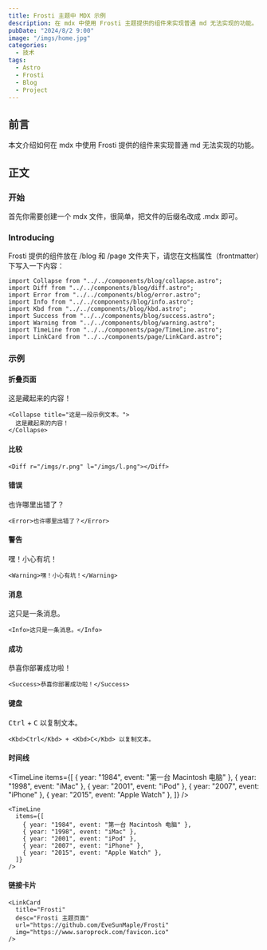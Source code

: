 ```yaml
---
title: Frosti 主题中 MDX 示例
description: 在 mdx 中使用 Frosti 主题提供的组件来实现普通 md 无法实现的功能。
pubDate: "2024/8/2 9:00"
image: "/imgs/home.jpg"
categories:
  - 技术
tags:
  - Astro
  - Frosti
  - Blog
  - Project
---
```



## 前言

本文介绍如何在 mdx 中使用 Frosti 提供的组件来实现普通 md 无法实现的功能。

## 正文

### 开始

首先你需要创建一个 mdx 文件，很简单，把文件的后缀名改成 .mdx 即可。

### Introducing

Frosti 提供的组件放在 /blog 和 /page 文件夹下，请您在文档属性（frontmatter）下写入一下内容：

```astro
import Collapse from "../../components/blog/collapse.astro";
import Diff from "../../components/blog/diff.astro";
import Error from "../../components/blog/error.astro";
import Info from "../../components/blog/info.astro";
import Kbd from "../../components/blog/kbd.astro";
import Success from "../../components/blog/success.astro";
import Warning from "../../components/blog/warning.astro";
import TimeLine from "../../components/page/TimeLine.astro";
import LinkCard from "../../components/page/LinkCard.astro";
```

### 示例

#### 折叠页面

<Collapse title="这是一段示例文本。">
  这是藏起来的内容！
</Collapse>

```astro
<Collapse title="这是一段示例文本。">
  这是藏起来的内容！
</Collapse>
```

#### 比较

<Diff r="/imgs/r.png" l="/imgs/l.png"></Diff>

```astro
<Diff r="/imgs/r.png" l="/imgs/l.png"></Diff>
```

#### 错误

<Error>也许哪里出错了？</Error>

```astro
<Error>也许哪里出错了？</Error>
```

#### 警告

<Warning>嘿！小心有坑！</Warning>

```astro
<Warning>嘿！小心有坑！</Warning>
```

#### 消息

<Info>这只是一条消息。</Info>

```astro
<Info>这只是一条消息。</Info>
```

#### 成功

<Success>恭喜你部署成功啦！</Success>

```astro
<Success>恭喜你部署成功啦！</Success>
```

#### 键盘

<Kbd>Ctrl</Kbd> + <Kbd>C</Kbd> 以复制文本。

```astro
<Kbd>Ctrl</Kbd> + <Kbd>C</Kbd> 以复制文本。
```

#### 时间线

<TimeLine
  items={[
    { year: "1984", event: "第一台 Macintosh 电脑" },
    { year: "1998", event: "iMac" },
    { year: "2001", event: "iPod" },
    { year: "2007", event: "iPhone" },
    { year: "2015", event: "Apple Watch" },
  ]}
/>

```astro
<TimeLine
  items={[
    { year: "1984", event: "第一台 Macintosh 电脑" },
    { year: "1998", event: "iMac" },
    { year: "2001", event: "iPod" },
    { year: "2007", event: "iPhone" },
    { year: "2015", event: "Apple Watch" },
  ]}
/>
```

#### 链接卡片

<LinkCard
  title="Frosti"
  desc="Frosti 主题页面"
  url="https://github.com/EveSunMaple/Frosti"
  img="https://www.saroprock.com/favicon.ico"
/>

```astro
<LinkCard
  title="Frosti"
  desc="Frosti 主题页面"
  url="https://github.com/EveSunMaple/Frosti"
  img="https://www.saroprock.com/favicon.ico"
/>
```
